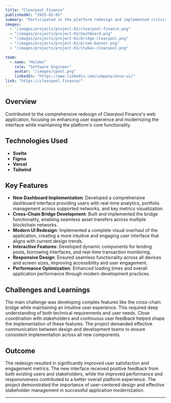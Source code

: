 ```yaml
---
title: "Clearpool Finance"
publishedAt: "2025-02-05"
summary: "Participated in the platform redesign and implemented critical UI features."
images:
  - "/images/projects/project-01/clearpool-finance.png"
  - "/images/projects/project-01/dashboard.png"
  - "/images/projects/project-01/bridge-clearpool.png"
  - "/images/projects/project-01/prime-banner.png"
  - "/images/projects/project-01/stakes-clearpool.png"

team:
  - name: "Holdex"
    role: "Software Engineer"
    avatar: "/images/cpool.png"
    linkedIn: "https://www.linkedin.com/company/once-ui/"
link: "https://clearpool.finance/"
---
```


## Overview

Contributed to the comprehensive redesign of Clearpool Finance's web application, focusing on enhancing user experience and modernizing the interface while maintaining the platform's core functionality.

## Technologies Used

- **Svelte**
- **Figma**
- **Vercel**
- **Tailwind**

## Key Features

- **New Dashboard Implementation**: Developed a comprehensive dashboard interface providing users with real-time analytics, portfolio management across supported networks, and key metrics visualization.
- **Cross-Chain Bridge Development**: Built and implemented the bridge functionality, enabling seamless asset transfers across multiple blockchain networks.
- **Modern UI Redesign**: Implemented a complete visual overhaul of the application, creating a more intuitive and engaging user interface that aligns with current design trends.
- **Interactive Features**: Developed dynamic components for lending pools, borrowing interfaces, and real-time transaction monitoring.
- **Responsive Design**: Ensured seamless functionality across all devices and screen sizes, improving accessibility and user engagement.
- **Performance Optimization**: Enhanced loading times and overall application performance through modern development practices.


## Challenges and Learnings

The main challenge was developing complex features like the cross-chain bridge while maintaining an intuitive user experience. This required deep understanding of both technical requirements and user needs. Close coordination with stakeholders and continuous user feedback helped shape the implementation of these features. The project demanded effective communication between design and development teams to ensure consistent implementation across all new components.

## Outcome

The redesign resulted in significantly improved user satisfaction and engagement metrics. The new interface received positive feedback from both existing users and stakeholders, while the improved performance and responsiveness contributed to a better overall platform experience. The project demonstrated the importance of user-centered design and effective stakeholder management in successful application modernization.

---
